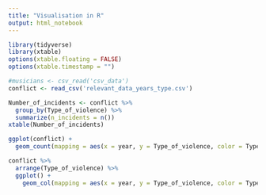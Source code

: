 ```yaml
---
title: "Visualisation in R"
output: html_notebook
---
```



```r
library(tidyverse)
library(xtable)
options(xtable.floating = FALSE)
options(xtable.timestamp = "")

```

```r
#musicians <- csv_read('csv_data')
conflict <- read_csv('relevant_data_years_type.csv')
```

```r
Number_of_incidents <- conflict %>%
  group_by(Type_of_violence) %>%
  summarize(n_incidents = n())
xtable(Number_of_incidents)
```


```r
ggplot(conflict) + 
  geom_count(mapping = aes(x = year, y = Type_of_violence, color = Type_of_violence))
```

```r
conflict %>%
  arrange(Type_of_violence) %>%
  ggplot() +
    geom_col(mapping = aes(x = year, y = Type_of_violence, color = Type_of_violence), position='stack')
```

